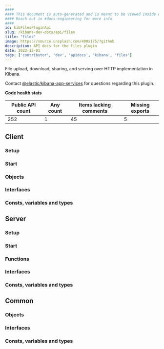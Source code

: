 ```yaml
---
####
#### This document is auto-generated and is meant to be viewed inside our experimental, new docs system.
#### Reach out in #docs-engineering for more info.
####
id: kibFilesPluginApi
slug: /kibana-dev-docs/api/files
title: "files"
image: https://source.unsplash.com/400x175/?github
description: API docs for the files plugin
date: 2022-12-01
tags: ['contributor', 'dev', 'apidocs', 'kibana', 'files']
---
```


File upload, download, sharing, and serving over HTTP implementation in Kibana.

Contact [@elastic/kibana-app-services](https://github.com/orgs/elastic/teams/team:AppServicesUx) for questions regarding this plugin.

**Code health stats**

| Public API count  | Any count | Items lacking comments | Missing exports |
|-------------------|-----------|------------------------|-----------------|
| 252 | 1 | 45 | 5 |

## Client

### Setup
<DocDefinitionList data={[filesObj.client.setup]}/>

### Start
<DocDefinitionList data={[filesObj.client.start]}/>

### Objects
<DocDefinitionList data={filesObj.client.objects}/>

### Interfaces
<DocDefinitionList data={filesObj.client.interfaces}/>

### Consts, variables and types
<DocDefinitionList data={filesObj.client.misc}/>

## Server

### Setup
<DocDefinitionList data={[filesObj.server.setup]}/>

### Start
<DocDefinitionList data={[filesObj.server.start]}/>

### Functions
<DocDefinitionList data={filesObj.server.functions}/>

### Interfaces
<DocDefinitionList data={filesObj.server.interfaces}/>

### Consts, variables and types
<DocDefinitionList data={filesObj.server.misc}/>

## Common

### Objects
<DocDefinitionList data={filesObj.common.objects}/>

### Interfaces
<DocDefinitionList data={filesObj.common.interfaces}/>

### Consts, variables and types
<DocDefinitionList data={filesObj.common.misc}/>

